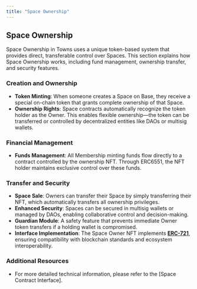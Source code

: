 ```yaml
---
title: "Space Ownership"
---
```


## **Space Ownership**

Space Ownership in Towns uses a unique token-based system that provides direct, transferable control over Spaces. This section explains how Space Ownership works, including fund management, ownership transfer, and security features.

### **Creation and Ownership**

- **Token Minting**: When someone creates a Space on Base, they receive a special on-chain token that grants complete ownership of that Space.
- **Ownership Rights**: Space contracts automatically recognize the token holder as the Owner. This enables flexible ownership—the token can be transferred or controlled by decentralized entities like DAOs or multisig wallets.

### **Financial Management**

- **Funds Management**: All Membership minting funds flow directly to a contract controlled by the ownership NFT. Through ERC6551, the NFT holder maintains exclusive control over these funds.

### **Transfer and Security**

- **Space Sale**: Owners can transfer their Space by simply transferring their NFT, which automatically transfers all ownership privileges.
- **Enhanced Security**: Spaces can be secured in multisig wallets or managed by DAOs, enabling collaborative control and decision-making.
- **Guardian Module**: A safety feature that prevents immediate Owner token transfers if a holding wallet is compromised.
- **Interface Implementation**: The Space Owner NFT implements [**ERC-721**](https://eips.ethereum.org/EIPS/eip-721), ensuring compatibility with blockchain standards and ecosystem interoperability.

### **Additional Resources**

- For more detailed technical information, please refer to the \[Space Contract Interface\].